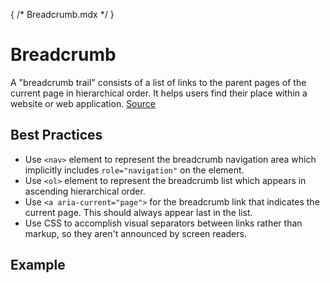 { /* Breadcrumb.mdx */ }



<Meta of={BreadcrumbStories} />

# Breadcrumb

A "breadcrumb trail" consists of a list of links to the parent pages of the current page in hierarchical order. It helps users find their place within a website or web application. [Source](https://www.w3.org/WAI/ARIA/apg/patterns/breadcrumb/)

## Best Practices
- Use `<nav>` element to represent the breadcrumb navigation area which implicitly includes `role="navigation"` on the element.
- Use `<ol>` element to represent the breadcrumb list which appears in ascending hierarchical order.
- Use `<a aria-current="page">` for the breadcrumb link that indicates the current page. This should always appear last in the list.
- Use CSS to accomplish visual separators between links rather than markup, so they aren't announced by screen readers.

## Example

<Canvas of={BreadcrumbStories.Default} />
